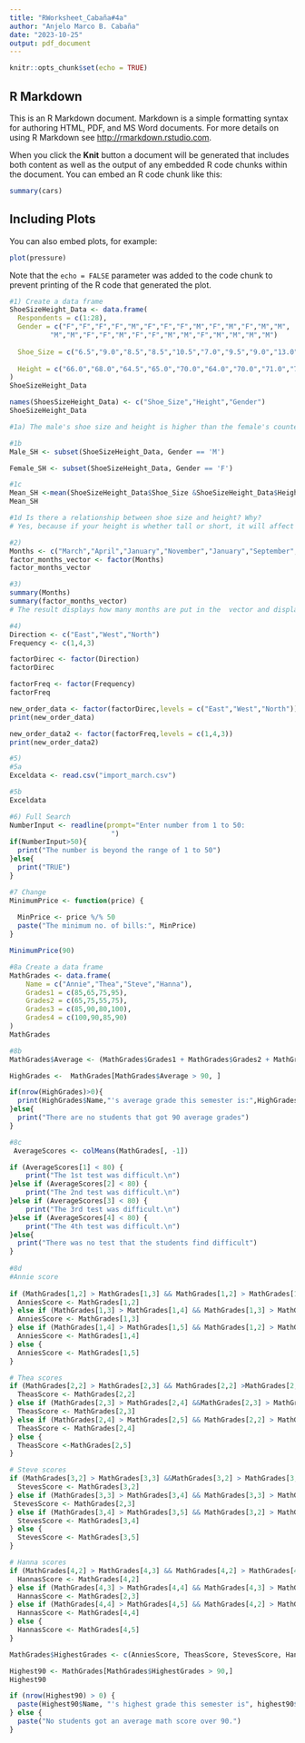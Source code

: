 ```yaml
---
title: "RWorksheet_Cabaña#4a"
author: "Anjelo Marco B. Cabaña"
date: "2023-10-25"
output: pdf_document
---
```


```r
knitr::opts_chunk$set(echo = TRUE)
```

## R Markdown

This is an R Markdown document. Markdown is a simple formatting syntax for authoring HTML, PDF, and MS Word documents. For more details on using R Markdown see <http://rmarkdown.rstudio.com>.

When you click the **Knit** button a document will be generated that includes both content as well as the output of any embedded R code chunks within the document. You can embed an R code chunk like this:

```r
summary(cars)
```

## Including Plots

You can also embed plots, for example:

```r
plot(pressure)
```

Note that the `echo = FALSE` parameter was added to the code chunk to prevent printing of the R code that generated the plot.

```r
#1) Create a data frame
ShoeSizeHeight_Data <- data.frame(
  Respondents = c(1:28),
  Gender = c("F","F","F","F","M","F","F","F","M","F","M","F","M","M",
          "M","M","F","F","M","F","F","M","M","F","M","M","M","M")
  
  Shoe_Size = c("6.5","9.0","8.5","8.5","10.5","7.0","9.5","9.0","13.0","7.5","10.5","8.5","12.0","10.5","13.0","11.5","8.5","5.0","10.0","6.5","7.5","8.5","10.5","8.5","10.5","11.0","9.0","13.0")
  
  Height = c("66.0","68.0","64.5","65.0","70.0","64.0","70.0","71.0","72.0","64.0","74.5","67.0","71.0","71.0","77.0","72.0","59.0","62.0","72.0","66.0","64.0","67.0","73.0","69.0","72.0","70.0","69.0","70.0")
)
ShoeSizeHeight_Data

names(ShoesSizeHeight_Data) <- c("Shoe_Size","Height","Gender")
ShoeSizeHeight_Data

#1a) The male's shoe size and height is higher than the female's counterpart

#1b
Male_SH <- subset(ShoeSizeHeight_Data, Gender == 'M')

Female_SH <- subset(ShoeSizeHeight_Data, Gender == 'F')

#1c
Mean_SH <-mean(ShoeSizeHeight_Data$Shoe_Size &ShoeSizeHeight_Data$Height)
Mean_SH

#1d Is there a relationship between shoe size and height? Why?
# Yes, because if your height is whether tall or short, it will affect what your shoe size too.

#2)
Months <- c("March","April","January","November","January","September","October","September","November","August","January","November","November","February","May","August","July","December","August","August","September","November","February","April")
factor_months_vector <- factor(Months)
factor_months_vector

#3)
summary(Months)
summary(factor_months_vector)
# The result displays how many months are put in the  vector and display how many duplicate months are there. It also displays their data type.

#4)
Direction <- c("East","West","North")
Frequency <- c(1,4,3)

factorDirec <- factor(Direction)
factorDirec

factorFreq <- factor(Frequency)
factorFreq

new_order_data <- factor(factorDirec,levels = c("East","West","North"))
print(new_order_data)

new_order_data2 <- factor(factorFreq,levels = c(1,4,3))
print(new_order_data2)

#5)
#5a
Exceldata <- read.csv("import_march.csv")

#5b
Exceldata

#6) Full Search
NumberInput <- readline(prompt="Enter number from 1 to 50:
                         ")
if(NumberInput>50){
  print("The number is beyond the range of 1 to 50")
}else{
  print("TRUE")
}

#7 Change
MinimumPrice <- function(price) {
  
  MinPrice <- price %/% 50
  paste("The minimum no. of bills:", MinPrice)
}

MinimumPrice(90)

#8a Create a data frame
MathGrades <- data.frame(
    Name = c("Annie","Thea","Steve","Hanna"),
    Grades1 = c(85,65,75,95),
    Grades2 = c(65,75,55,75),
    Grades3 = c(85,90,80,100),
    Grades4 = c(100,90,85,90)
)
MathGrades

#8b
MathGrades$Average <- (MathGrades$Grades1 + MathGrades$Grades2 + MathGrades$Grades3 + MathGrades$Grades4) / 4

HighGrades <-  MathGrades[MathGrades$Average > 90, ]

if(nrow(HighGrades)>0){
  print(HighGrades$Name,"'s average grade this semester is:",HighGrades)
}else{
  print("There are no students that got 90 average grades")
}

#8c
 AverageScores <- colMeans(MathGrades[, -1]) 

if (AverageScores[1] < 80) {
    print("The 1st test was difficult.\n")
}else if (AverageScores[2] < 80) {
    print("The 2nd test was difficult.\n")
}else if (AverageScores[3] < 80) {
    print("The 3rd test was difficult.\n")
}else if (AverageScores[4] < 80) {
    print("The 4th test was difficult.\n")
}else{
  print("There was no test that the students find difficult")
}
 
#8d
#Annie score
 
if (MathGrades[1,2] > MathGrades[1,3] && MathGrades[1,2] > MathGrades[1,4] && MathGrades[1,2] > MathGrades[1,5]) {
  AnniesScore <- MathGrades[1,2]
} else if (MathGrades[1,3] > MathGrades[1,4] && MathGrades[1,3] > MathGrades[1,5]) {
  AnniesScore <- MathGrades[1,3]
} else if (MathGrades[1,4] > MathGrades[1,5] && MathGrades[1,2] > MathGrades[1,5]) {
  AnniesScore <- MathGrades[1,4]
} else {
  AnniesScore <- MathGrades[1,5]
}

# Thea scores
if (MathGrades[2,2] > MathGrades[2,3] && MathGrades[2,2] >MathGrades[2,4] && MathGrades[2,2] > MathGrades[2,5]) {
  TheasScore <- MathGrades[2,2]
} else if (MathGrades[2,3] > MathGrades[2,4] &&MathGrades[2,3] > MathGrades[2,5]) {
  TheasScore <- MathGrades[2,3]
} else if (MathGrades[2,4] > MathGrades[2,5] && MathGrades[2,2] > MathGrades[2,5]) {
  TheasScore <- MathGrades[2,4]
} else {
  TheasScore <-MathGrades[2,5]
}

# Steve scores
if (MathGrades[3,2] > MathGrades[3,3] &&MathGrades[3,2] > MathGrades[3,4] && MathGrades[3,2] >MathGrades[3,5]) {
  StevesScore <- MathGrades[3,2]
} else if (MathGrades[3,3] > MathGrades[3,4] && MathGrades[3,3] > MathGrades[3,5]) {
 StevesScore <- MathGrades[2,3]
} else if (MathGrades[3,4] > MathGrades[3,5] && MathGrades[3,2] > MathGrades[3,5]) {
  StevesScore <- MathGrades[3,4]
} else {
  StevesScore <- MathGrades[3,5]
}

# Hanna scores
if (MathGrades[4,2] > MathGrades[4,3] && MathGrades[4,2] > MathGrades[4,4] && MathGrades[4,2] > MathGrades[4,5]) {
  HannasScore <- MathGrades[4,2]
} else if (MathGrades[4,3] > MathGrades[4,4] && MathGrades[4,3] > MathGrades[4,5]) {
  HannasScore <- MathGrades[2,3]
} else if (MathGrades[4,4] > MathGrades[4,5] && MathGrades[4,2] > MathGrades[4,5]) {
  HannasScore <- MathGrades[4,4]
} else {
  HannasScore <- MathGrades[4,5]
}

MathGrades$HighestGrades <- c(AnniesScore, TheasScore, StevesScore, HannasScore)

Highest90 <- MathGrades[MathGrades$HighestGrades > 90,]
Highest90

if (nrow(Highest90) > 0) {
  paste(Highest90$Name, "'s highest grade this semester is", highest90$HighestGrade)
} else {
  paste("No students got an average math score over 90.")
}


```